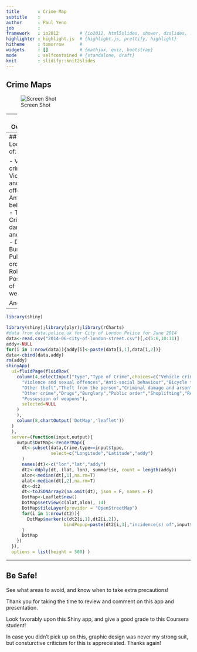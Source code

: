 ```yaml
---
title       : Crime Map
subtitle    : 
author      : Paul Yeno
job         : 
framework   : io2012        # {io2012, html5slides, shower, dzslides, ...}
highlighter : highlight.js  # {highlight.js, prettify, highlight}
hitheme     : tomorrow      # 
widgets     : []            # {mathjax, quiz, bootstrap}
mode        : selfcontained # {standalone, draft}
knit        : slidify::knit2slides
---
```


## Crime Maps


![Screen Shot](untitled2.jpg)


---
## Overview


![Screen Shot](untitled.jpg)
Crime Map will allow you to see where crimes in London take place.  Using data from the UK Home Office for June, 2014, downloaded from [http://data.police.uk/data](http://data.police.uk/data), you can select a type of crime and see where it has occurred.  

---
## View Locations of:


- Vehicle crime
- Violence and sexual offences
- Anti-social behaviour
- Theft
- Criminal damage and arson
- Drugs
- Burglary
- Public order
- Robbery
- Possession of weapons

And More!

---
```r
library(shiny)
```

```r
library(shiny);library(plyr);library(rCharts)
#data from data.police.uk for City of London Police for June 2014
data<-read.csv("2014-06-city-of-london-street.csv")[,c(5:6,10:11)]
addy<-NULL
for(i in 1:nrow(data)){addy[i]<-paste(data[i,1],data[i,2])}
data<-cbind(data,addy)
rm(addy)
shinyApp(
  ui=fluidPage(fluidRow(
    column(4,selectInput("type","Type of Crime",choices=c("Vehicle crime",
      "Violence and sexual offences","Anti-social behaviour","Bicycle theft",
      "Other theft","Theft from the person","Criminal damage and arson",
      "Other crime","Drugs","Burglary","Public order","Shoplifting","Robbery",
      "Possession of weapons"),
      selected=NULL
    )
    ),
    column(8,chartOutput('DotMap','leaflet'))
  )
  ),
  server=(function(input,output){
    output$DotMap<-renderMap({
      dt<-subset(data,Crime.type==input$type,
                 select=c("Longitude","Latitude","addy")
      )
      names(dt)<-c("lon","lat","addy")
      dt2<-ddply(dt,.(lat, lon), summarise, count = length(addy))
      alon<-median(dt[,1],na.rm=T)
      alat<-median(dt[,2],na.rm=T)
      dt<-dt2
      dt<-toJSONArray2(na.omit(dt), json = F, names = F)
      DotMap<-Leaflet$new()
      DotMap$setView(c(alat,alon), 14)
      DotMap$tileLayer(provider = "OpenStreetMap")
      for(i in 1:nrow(dt2)){
        DotMap$marker(c(dt2[i,1],dt2[i,2]),
                      bindPopup=paste(dt2[i,3],"incidence(s) of",input$type))
      }
      DotMap
    })
  }),
  options = list(height = 500) )

```

---
## Be Safe!


See what areas to avoid, and know when to take extra precautions!

Thank you for taking the time to review and comment on this app and presentation.  

Look favorably upon this Shiny app, and give a good grade to this Coursera student!

In case you didn't pick up on this, graphic design was never my strong suit, but consturctive criticism for this is appreceiated.  Thanks again!